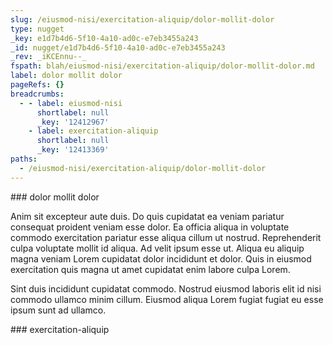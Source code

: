 ```yaml
---
slug: /eiusmod-nisi/exercitation-aliquip/dolor-mollit-dolor
type: nugget
_key: e1d7b4d6-5f10-4a10-ad0c-e7eb3455a243
_id: nugget/e1d7b4d6-5f10-4a10-ad0c-e7eb3455a243
_rev: _iKCEnnu--_
fspath: blah/eiusmod-nisi/exercitation-aliquip/dolor-mollit-dolor.md
label: dolor mollit dolor
pageRefs: {}
breadcrumbs:
  - - label: eiusmod-nisi
      shortlabel: null
      _key: '12412967'
    - label: exercitation-aliquip
      shortlabel: null
      _key: '12413369'
paths:
  - /eiusmod-nisi/exercitation-aliquip/dolor-mollit-dolor
---
```


<NuggetArea>
<Nugget slug="/eiusmod-nisi/exercitation-aliquip/dolor-mollit-dolor" type="nugget" _key="e1d7b4d6-5f10-4a10-ad0c-e7eb3455a243" _id="nugget/e1d7b4d6-5f10-4a10-ad0c-e7eb3455a243" _rev="_iKCEnnu--_" fspath="blah/eiusmod-nisi/exercitation-aliquip/dolor-mollit-dolor.md" label="dolor mollit dolor" paths="/eiusmod-nisi/exercitation-aliquip/dolor-mollit-dolor">
<NuggetBody>
### dolor mollit dolor

Anim sit excepteur aute duis. Do quis cupidatat ea veniam pariatur consequat proident veniam esse dolor. Ea officia aliqua in voluptate commodo exercitation pariatur esse aliqua cillum ut nostrud. Reprehenderit culpa voluptate mollit id aliqua. Ad velit ipsum esse ut. Aliqua eu aliquip magna veniam Lorem cupidatat dolor incididunt et dolor. Quis in eiusmod exercitation quis magna ut amet cupidatat enim labore culpa Lorem.

Sint duis incididunt cupidatat commodo. Nostrud eiusmod laboris elit id nisi commodo ullamco minim cillum. Eiusmod aliqua Lorem fugiat fugiat eu esse ipsum sunt ad ullamco.

</NuggetBody>
<Breadcrumbs>
<Crumbs>
<Crumb _key="12412967" label="eiusmod-nisi" /><Crumb _key="12413369" label="exercitation-aliquip" />
</Crumbs>
</Breadcrumbs>
</Nugget>

<NuggetsInbound>
</NuggetsInbound>
<NuggetsOutbound>
</NuggetsOutbound>
</NuggetArea>
<PassagesInbound>
<Passage direction="inbound" type="passage" _key="12413369" _id="passage/12413369" _rev="_iKCEnne--A" label="exercitation-aliquip" passage="exercitation-aliquip" fspath="blah/eiusmod-nisi/exercitation-aliquip" paths="/eiusmod-nisi/exercitation-aliquip" slug="/eiusmod-nisi/exercitation-aliquip">
<NuggetBody>
### exercitation-aliquip

</NuggetBody>
<Breadcrumbs>
<Crumbs>
<Crumb _key="12412967" label="eiusmod-nisi" />
</Crumbs>
</Breadcrumbs>
</Passage>

</PassagesInbound>
<PassagesOutbound>
</PassagesOutbound>